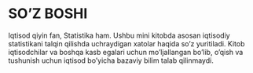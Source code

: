 # SO'Z BOSHI {.unnumbered}

Iqtisod qiyin fan, Statistika ham. Ushbu mini kitobda asosan iqtisodiy statistikani talqin qilishda uchraydigan xatolar haqida so'z yuritiladi. Kitob iqtisodchilar va boshqa kasb egalari uchun mo'ljallangan bo'lib, o'qish va tushunish uchun iqtisod bo'yicha bazaviy bilim talab qilinmaydi.
